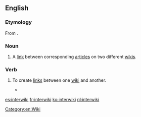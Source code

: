 {{wikipedia}}
{{selfref|For interwiki related to the Wikimedia projects, see [[Wikipedia:Wikipedia:InterWikimedia links|Wikipedia:InterWikimedia links]].}}
==English==

===Etymology===
From {{prefix|inter|wiki|lang=en}}.

===Noun===
{{en-noun}}

# {{lb|en|Wiktionary and WMF jargon}} A [[link]] between corresponding [[article]]s on two different [[wiki]]s.

===Verb===
{{en-verb|interwikis|interwikiing|interwikied}}

# {{lb|en|Wiktionary and WMF jargon}} To create [[link]]s between one [[wiki]] and another.
#* {{quote-book|year=2008|page=415|passage=Any page, not just articles, can be '''interwikied'''.|author=Phoebe Ayers, Charles Matthews, Ben Yates}}

[[Category:en:Wiki]]

[[es:interwiki]]
[[fr:interwiki]]
[[ko:interwiki]]
[[nl:interwiki]]